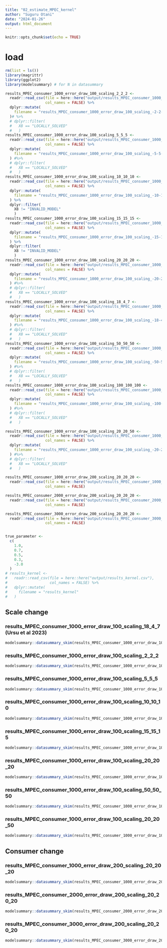 ```yaml
---
title: "02_estimate_MPEC_kernel"
author: "Suguru Otani"
date: "2024-01-26"
output: html_document
---
```


```r
knitr::opts_chunk$set(echo = TRUE)
```

# load {.tabset}

```r
rm(list = ls())
library(magrittr)
library(ggplot2)
library(modelsummary) # for N in datasummary

results_MPEC_consumer_1000_error_draw_100_scaling_2_2_2 <-
  readr::read_csv(file = here::here("output/results_MPEC_consumer_1000_error_draw_100_scaling_-2-2-2.csv"),
                  col_names = FALSE) %>% 
  dplyr::mutate(
    filename = "results_MPEC_consumer_1000_error_draw_100_scaling_-2-2-2"
  )# %>% 
  # dplyr::filter(
  #   X8 == "LOCALLY_SOLVED"
  #   )
results_MPEC_consumer_1000_error_draw_100_scaling_5_5_5 <-
  readr::read_csv(file = here::here("output/results_MPEC_consumer_1000_error_draw_100_scaling_-5-5-5.csv"),
                  col_names = FALSE) %>% 
  dplyr::mutate(
    filename = "results_MPEC_consumer_1000_error_draw_100_scaling_-5-5-5"
  ) #%>% 
  # dplyr::filter(
  #   X8 == "LOCALLY_SOLVED"
  #   )
results_MPEC_consumer_1000_error_draw_100_scaling_10_10_10 <-
  readr::read_csv(file = here::here("output/results_MPEC_consumer_1000_error_draw_100_scaling_-10-10-10.csv"),
                  col_names = FALSE) %>% 
  dplyr::mutate(
    filename = "results_MPEC_consumer_1000_error_draw_100_scaling_-10-10-10"
  ) %>% 
  dplyr::filter(
    X8 != "INVALID_MODEL"
    )
results_MPEC_consumer_1000_error_draw_100_scaling_15_15_15 <-
  readr::read_csv(file = here::here("output/results_MPEC_consumer_1000_error_draw_100_scaling_-15-15-15.csv"),
                  col_names = FALSE) %>% 
  dplyr::mutate(
    filename = "results_MPEC_consumer_1000_error_draw_100_scaling_-15-15-15"
  ) %>% 
  dplyr::filter(
    X8 != "INVALID_MODEL"
    )
results_MPEC_consumer_1000_error_draw_100_scaling_20_20_20 <-
  readr::read_csv(file = here::here("output/results_MPEC_consumer_1000_error_draw_100_scaling_-20-20-20.csv"),
                  col_names = FALSE) %>% 
  dplyr::mutate(
    filename = "results_MPEC_consumer_1000_error_draw_100_scaling_-20-20-20"
  ) #%>% 
  # dplyr::filter(
  #   X8 == "LOCALLY_SOLVED"
  #   )
results_MPEC_consumer_1000_error_draw_100_scaling_18_4_7 <-
  readr::read_csv(file = here::here("output/results_MPEC_consumer_1000_error_draw_100_scaling_-18-4-7.csv"),
                  col_names = FALSE) %>% 
  dplyr::mutate(
    filename = "results_MPEC_consumer_1000_error_draw_100_scaling_-18-4-7"
  ) #%>% 
  # dplyr::filter(
  #   X8 == "LOCALLY_SOLVED"
  #   )
results_MPEC_consumer_1000_error_draw_100_scaling_50_50_50 <-
  readr::read_csv(file = here::here("output/results_MPEC_consumer_1000_error_draw_100_scaling_-50-50-50.csv"),
                  col_names = FALSE) %>% 
  dplyr::mutate(
    filename = "results_MPEC_consumer_1000_error_draw_100_scaling_-50-50-50"
  ) #%>% 
  # dplyr::filter(
  #   X8 == "LOCALLY_SOLVED"
  #   )
results_MPEC_consumer_1000_error_draw_100_scaling_100_100_100 <-
  readr::read_csv(file = here::here("output/results_MPEC_consumer_1000_error_draw_100_scaling_-100-100-100.csv"),
                  col_names = FALSE) %>%
  dplyr::mutate(
    filename = "results_MPEC_consumer_1000_error_draw_100_scaling_-100-100-100"
  ) #%>%
  # dplyr::filter(
  #   X8 == "LOCALLY_SOLVED"
  #   )

results_MPEC_consumer_1000_error_draw_100_scaling_20_20_50 <-
  readr::read_csv(file = here::here("output/results_MPEC_consumer_1000_error_draw_100_scaling_-20-20-50.csv"),
                  col_names = FALSE) %>%
  dplyr::mutate(
    filename = "results_MPEC_consumer_1000_error_draw_100_scaling_-20-20-50"
  ) #%>%
  # dplyr::filter(
  #   X8 == "LOCALLY_SOLVED"
  #   )

results_MPEC_consumer_1000_error_draw_200_scaling_20_20_20 <-
  readr::read_csv(file = here::here("output/results_MPEC_consumer_1000_error_draw_200_scaling_-20-20-20.csv"),
                  col_names = FALSE) 

results_MPEC_consumer_2000_error_draw_200_scaling_20_20_20 <-
  readr::read_csv(file = here::here("output/results_MPEC_consumer_2000_error_draw_200_scaling_-20-20-20.csv"),
                  col_names = FALSE) 

results_MPEC_consumer_3000_error_draw_200_scaling_20_20_20 <-
  readr::read_csv(file = here::here("output/results_MPEC_consumer_3000_error_draw_200_scaling_-20-20-20.csv"),
                  col_names = FALSE) 


true_parameter <-
  c(
    1.0,
    0.7,
    0.5,
    0.3,
    -3.0
  )
# results_kernel <-
#   readr::read_csv(file = here::here("output/results_kernel.csv"),
#                   col_names = FALSE) %>% 
#   dplyr::mutate(
#     filename = "results_kernel"
#   ) 

```


## Scale change {.tabset}

### results_MPEC_consumer_1000_error_draw_100_scaling_18_4_7 (Ursu et al 2023)

```r
modelsummary::datasummary_skim(results_MPEC_consumer_1000_error_draw_100_scaling_18_4_7)
```


### results_MPEC_consumer_1000_error_draw_100_scaling_2_2_2

```r
modelsummary::datasummary_skim(results_MPEC_consumer_1000_error_draw_100_scaling_2_2_2)
```

### results_MPEC_consumer_1000_error_draw_100_scaling_5_5_5

```r
modelsummary::datasummary_skim(results_MPEC_consumer_1000_error_draw_100_scaling_5_5_5)
```

### results_MPEC_consumer_1000_error_draw_100_scaling_10_10_10

```r
modelsummary::datasummary_skim(results_MPEC_consumer_1000_error_draw_100_scaling_10_10_10)
```

### results_MPEC_consumer_1000_error_draw_100_scaling_15_15_15

```r
modelsummary::datasummary_skim(results_MPEC_consumer_1000_error_draw_100_scaling_15_15_15)
```

### results_MPEC_consumer_1000_error_draw_100_scaling_20_20_20

```r
modelsummary::datasummary_skim(results_MPEC_consumer_1000_error_draw_100_scaling_20_20_20)
```

### results_MPEC_consumer_1000_error_draw_100_scaling_50_50_50

```r
modelsummary::datasummary_skim(results_MPEC_consumer_1000_error_draw_100_scaling_50_50_50)
```

### results_MPEC_consumer_1000_error_draw_100_scaling_20_20_50

```r
modelsummary::datasummary_skim(results_MPEC_consumer_1000_error_draw_100_scaling_20_20_50)
```



## Consumer change {.tabset}

### results_MPEC_consumer_1000_error_draw_200_scaling_20_20_20

```r
modelsummary::datasummary_skim(results_MPEC_consumer_1000_error_draw_200_scaling_20_20_20)
```

### results_MPEC_consumer_2000_error_draw_200_scaling_20_20_20

```r
modelsummary::datasummary_skim(results_MPEC_consumer_2000_error_draw_200_scaling_20_20_20)
```

### results_MPEC_consumer_3000_error_draw_200_scaling_20_20_20

```r
modelsummary::datasummary_skim(results_MPEC_consumer_3000_error_draw_200_scaling_20_20_20)
```